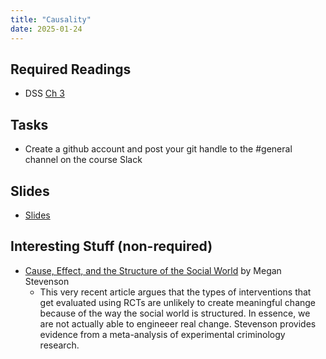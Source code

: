 ```yaml
---
title: "Causality"
date: 2025-01-24
---
```



## Required Readings

- DSS [Ch 3](/files/dss_ch3.pdf)

## Tasks

- Create a github account and post your git handle to the #general channel on the course Slack

## Slides

- [Slides](/slides/03-causal.html)

## Interesting Stuff (non-required)

- [Cause, Effect, and the Structure of the Social World](/files/STEVENSON.pdf) by Megan Stevenson
  + This very recent article argues that the types of interventions that get evaluated using RCTs are unlikely to create meaningful change because of the way the social world is structured. In essence, we are not actually able to engineeer real change. Stevenson provides evidence from a meta-analysis of experimental criminology research.
